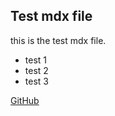 

<div className={styles.container}>
<Head>
    <title>Test page</title>
</Head>

<Navbar/>

## Test mdx file

this is the test mdx file.

- test 1
- test 2
- test 3

[GitHub](https://github.com/kenryuS)

<BlogTitle />
</div>
